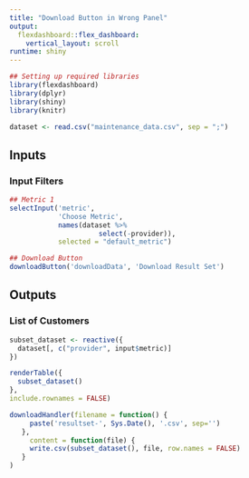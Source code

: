 ```yaml
---
title: "Download Button in Wrong Panel"
output: 
  flexdashboard::flex_dashboard:
    vertical_layout: scroll
runtime: shiny
---
```


```r

## Setting up required libraries
library(flexdashboard)
library(dplyr)
library(shiny)
library(knitr)

dataset <- read.csv("maintenance_data.csv", sep = ";")
```

Inputs {.sidebar}
-----------------------------------------------------------------------

### Input Filters

```r

## Metric 1
selectInput('metric',
            'Choose Metric',
            names(dataset %>% 
                      select(-provider)),
            selected = "default_metric")

## Download Button
downloadButton('downloadData', 'Download Result Set')
```

Outputs
-----------------------------------------------------------------------

### List of Customers

```r

subset_dataset <- reactive({
  dataset[, c("provider", input$metric)]
})

renderTable({
  subset_dataset()
},
include.rownames = FALSE)

downloadHandler(filename = function() {
     paste('resultset-', Sys.Date(), '.csv', sep='')
   },
     content = function(file) {
     write.csv(subset_dataset(), file, row.names = FALSE)
   }
)
```
